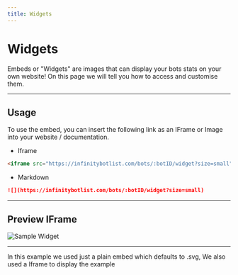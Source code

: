 ```yaml
---
title: Widgets
---
```



# Widgets
Embeds or "Widgets" are images that can display your bots stats on your own website! On this page we will tell you how to access and customise them.

---

## Usage
To use the embed, you can insert the following link as an IFrame or Image into your website / documentation.

* Iframe
```markdown
<iframe src="https://infinitybotlist.com/bots/:botID/widget?size=small"/>
```

* Markdown
```markdown
![](https://infinitybotlist.com/bots/:botID/widget?size=small)
```

---

## Preview IFrame
![Sample Widget](https://infinitybotlist.com/bots/815553000470478850/widget?size=large)

---

In this example we used just a plain embed which defaults to .svg, We also used a Iframe to display the example
